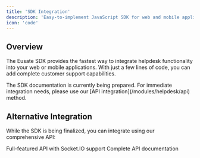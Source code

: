 ```yaml
---
title: 'SDK Integration'
description: 'Easy-to-implement JavaScript SDK for web and mobile applications'
icon: 'code'
---
```



## Overview

The Eusate SDK provides the fastest way to integrate helpdesk functionality into your web or mobile applications. With just a few lines of code, you can add complete customer support capabilities.

<Info>
The SDK documentation is currently being prepared. For immediate integration needs, please use our [API integration](/modules/helpdesk/api) method.
</Info>


## Alternative Integration

While the SDK is being finalized, you can integrate using our comprehensive API:

<CardGroup cols={2}>
<Card title="API Integration" icon="webhook" href="/modules/helpdesk/api">
Full-featured API with Socket.IO support
</Card>
<Card title="API Reference" icon="book" href="/modules/helpdesk/api-reference">
Complete API documentation
</Card>
</CardGroup>
